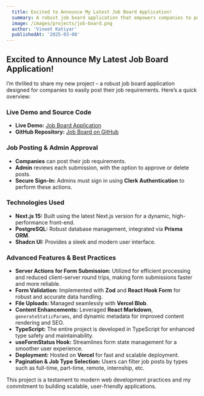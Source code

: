 ```yaml
---
  title: Excited to Announce My Latest Job Board Application!
  summary: A robust job board application that empowers companies to post job listings and admins to approve or delete them securely using modern web technologies.
  image: /images/projects/job-board.png
  author: 'Vineet Katiyar'
  publishedAt: '2025-03-08'
---
```


## Excited to Announce My Latest Job Board Application!

I’m thrilled to share my new project – a robust job board application designed
for companies to easily post their job requirements. Here’s a quick overview:

### Live Demo and Source Code

- **Live Demo:** [Job Board Application](https://job-board-next-15.vercel.app)
- **GitHub Repository:** [Job Board on GitHub](https://github.com/vineetkatiyar/job-board)

### Job Posting & Admin Approval

- **Companies** can post their job requirements.
- **Admin** reviews each submission, with the option to approve or delete posts.
- **Secure Sign-In:** Admins must sign in using **Clerk Authentication** to
  perform these actions.

### Technologies Used

- **Next.js 15:** Built using the latest Next.js version for a dynamic,
  high-performance front-end.
- **PostgreSQL:** Robust database management, integrated via **Prisma ORM**.
- **Shadcn UI:** Provides a sleek and modern user interface.

### Advanced Features & Best Practices

- **Server Actions for Form Submission:** Utilized for efficient processing and
  reduced client-server round trips, making form submissions faster and more
  reliable.
- **Form Validation:** Implemented with **Zod** and **React Hook Form** for
  robust and accurate data handling.
- **File Uploads:** Managed seamlessly with **Vercel Blob**.
- **Content Enhancements:** Leveraged **React Markdown**,
  `generateStaticParams`, and dynamic metadata for improved content rendering
  and SEO.
- **TypeScript:** The entire project is developed in TypeScript for enhanced
  type safety and maintainability.
- **useFormStatus Hook:** Streamlines form state management for a smoother user
  experience.
- **Deployment:** Hosted on **Vercel** for fast and scalable deployment.
- **Pagination & Job Type Selection:** Users can filter job posts by types such
  as full-time, part-time, remote, internship, etc.

This project is a testament to modern web development practices and my
commitment to building scalable, user-friendly applications.

